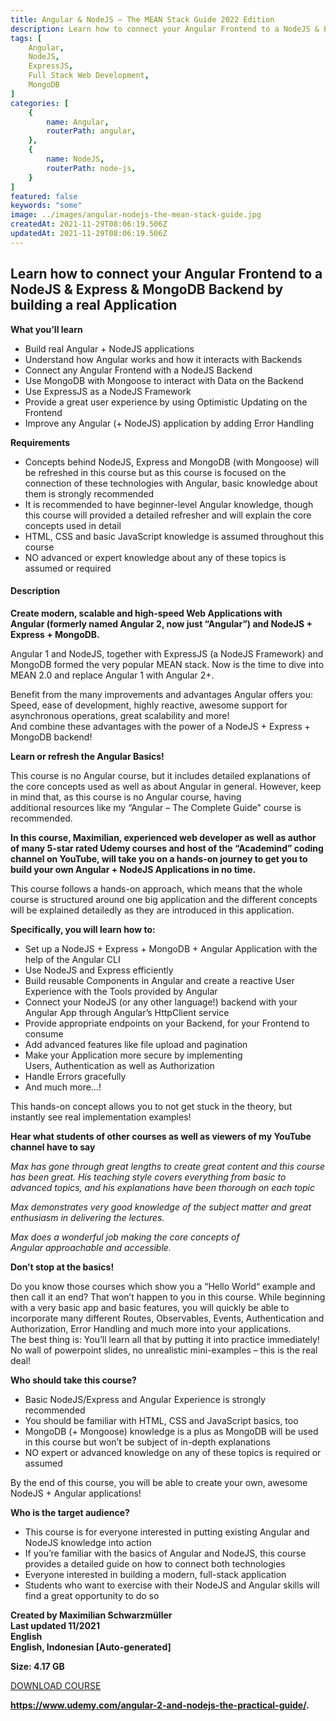 ```yaml
---
title: Angular & NodeJS – The MEAN Stack Guide 2022 Edition
description: Learn how to connect your Angular Frontend to a NodeJS & Express & MongoDB Backend by building a real Application.Create modern, scalable and high-speed Web Applications with Angular (formerly named Angular 2, now just “Angular”) and NodeJS + Express + MongoDB.
tags: [
	Angular,
	NodeJS,
	ExpressJS,
	Full Stack Web Development,
	MongoDB
]
categories: [
    {
	    name: Angular,
        routerPath: angular,
    },
    {
        name: NodeJS,
        routerPath: node-js,
    }
]
featured: false
keywords: "some"
image: ../images/angular-nodejs-the-mean-stack-guide.jpg
createdAt: 2021-11-29T08:06:19.506Z
updatedAt: 2021-11-29T08:06:19.506Z
---
```


## **Learn how to connect your Angular Frontend to a NodeJS & Express & MongoDB Backend by building a real Application**

**What you’ll learn**

-   Build real Angular + NodeJS applications
-   Understand how Angular works and how it interacts with Backends
-   Connect any Angular Frontend with a NodeJS Backend
-   Use MongoDB with Mongoose to interact with Data on the Backend
-   Use ExpressJS as a NodeJS Framework
-   Provide a great user experience by using Optimistic Updating on the Frontend
-   Improve any Angular (+ NodeJS) application by adding Error Handling

**Requirements**

-   Concepts behind NodeJS, Express and MongoDB (with Mongoose) will be refreshed in this course but as this course is focused on the connection of these technologies with Angular, basic knowledge about them is strongly recommended
-   It is recommended to have beginner-level Angular knowledge, though this course will provided a detailed refresher and will explain the core concepts used in detail
-   HTML, CSS and basic JavaScript knowledge is assumed throughout this course
-   NO advanced or expert knowledge about any of these topics is assumed or required

#### **Description**

**Create modern, scalable and high-speed Web Applications with Angular (formerly named Angular 2, now just “Angular”) and NodeJS + Express + MongoDB.**

Angular 1 and NodeJS, together with ExpressJS (a NodeJS Framework) and MongoDB formed the very popular MEAN stack. Now is the time to dive into MEAN 2.0 and replace Angular 1 with Angular 2+.

Benefit from the many improvements and advantages Angular offers you: Speed, ease of development, highly reactive, awesome support for asynchronous operations, great scalability and more!  
And combine these advantages with the power of a NodeJS + Express + MongoDB backend!

**Learn or refresh the Angular Basics!**

This course is no Angular course, but it includes detailed explanations of the core concepts used as well as about Angular in general. However, keep in mind that, as this course is no Angular course, having additional resources like my “Angular – The Complete Guide” course is recommended.

**In this course, Maximilian, experienced web developer as well as author of many 5-star rated Udemy courses and host of the “Academind” coding channel on YouTube, will take you on a hands-on journey to get you to build your own Angular + NodeJS Applications in no time.**

This course follows a hands-on approach, which means that the whole course is structured around one big application and the different concepts will be explained detailedly as they are introduced in this application.

**Specifically, you will learn how to:**

-   Set up a NodeJS + Express + MongoDB + Angular Application with the help of the Angular CLI
-   Use NodeJS and Express efficiently
-   Build reusable Components in Angular and create a reactive User Experience with the Tools provided by Angular
-   Connect your NodeJS (or any other language!) backend with your Angular App through Angular’s HttpClient service
-   Provide appropriate endpoints on your Backend, for your Frontend to consume
-   Add advanced features like file upload and pagination
-   Make your Application more secure by implementing Users, Authentication as well as Authorization
-   Handle Errors gracefully
-   And much more…!

This hands-on concept allows you to not get stuck in the theory, but instantly see real implementation examples!

**Hear what students of other courses as well as viewers of my YouTube channel have to say**

_Max has gone through great lengths to create great content and this course has been great. His teaching style covers everything from basic to advanced topics, and his explanations have been thorough on each topic_

_Max demonstrates very good knowledge of the subject matter and great enthusiasm in delivering the lectures._

_Max does a wonderful job making the core concepts of Angular approachable and accessible._

**Don’t stop at the basics!**

Do you know those courses which show you a “Hello World“ example and then call it an end? That won’t happen to you in this course. While beginning with a very basic app and basic features, you will quickly be able to incorporate many different Routes, Observables, Events, Authentication and Authorization, Error Handling and much more into your applications.  
The best thing is: You’ll learn all that by putting it into practice immediately! No wall of powerpoint slides, no unrealistic mini-examples – this is the real deal!

**Who should take this course?**

-   Basic NodeJS/Express and Angular Experience is strongly recommended
-   You should be familiar with HTML, CSS and JavaScript basics, too
-   MongoDB (+ Mongoose) knowledge is a plus as MongoDB will be used in this course but won’t be subject of in-depth explanations
-   NO expert or advanced knowledge on any of these topics is required or assumed

By the end of this course, you will be able to create your own, awesome NodeJS + Angular applications!

**Who is the target audience?**

-   This course is for everyone interested in putting existing Angular and NodeJS knowledge into action
-   If you’re familiar with the basics of Angular and NodeJS, this course provides a detailed guide on how to connect both technologies
-   Everyone interested in building a modern, full-stack application
-   Students who want to exercise with their NodeJS and Angular skills will find a great opportunity to do so

**Created by Maximilian Schwarzmüller**  
**Last updated 11/2021**  
**English**  
**English, Indonesian \[Auto-generated\]**

**Size: 4.17 GB**

[DOWNLOAD COURSE](https://gigacourse.com/wp-content/uploads/2021/11/GigaCourse.Com-Udemy%20-%20Angular%20%26%20NodeJS%20-%20The%20MEAN%20Stack%20Guide%20%5B2022%20Edition%5D.torrent)

**https://www.udemy.com/angular-2-and-nodejs-the-practical-guide/.**
